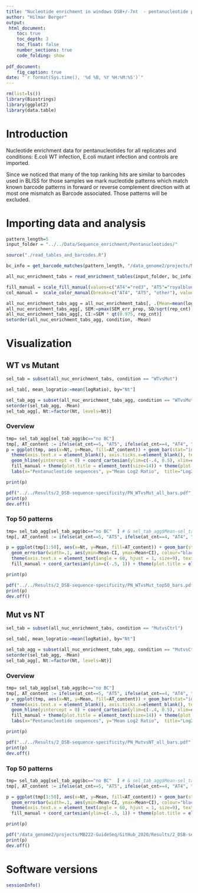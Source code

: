 ```yaml
---
title: "Nucleotide enrichment in windows DSB+/-7nt  - pentanucleotide patterns"
author: "Hilmar Berger"
output: 
 html_document:
    toc: true
    toc_depth: 3
    toc_float: false
    number_sections: true
    code_folding: show
    
pdf_document:
    fig_caption: true
date: "`r format(Sys.time(), '%d %B, %Y %H:%M:%S')`"
---
```


```r
rm(list=ls())
library(Biostrings)
library(ggplot2)
library(data.table)
```

# Introduction

Nucleotide enrichment data for pentanucleotides for all replicates and conditions: E.coli WT infection, E.coli mutant infection and controls are imported.  

Since we noticed that many of the top ranking hits are similar to barcodes used in BLISS for those samples we mark nucleotide patterns which match known barcode patterns in forward or reverse complement direction with at most one mismatch as Barcode associated. Those patterns will be excluded.

# Importing data and analysis
```r
pattern_length=5
input_folder = "../../Data/Sequence_enrichment/Pentanucleotides/"
```

```r
source("./read_tables_and_barcodes.R")

bc_info = get_barcode_matches(pattern_length, "/data_genome2/projects/MB222-GuideSeq/BLISS/MPIIB_Pipeline/metadata/Barcodes_all.txt", max_mismatch=0)

all_nuc_enrichment_tabs = read_enrichment_tables(input_folder, bc_info)
```

```r
fill_manual = scale_fill_manual(values=c("AT4"="red3", "AT5"="royalblue3", "other" = "grey70"))
col_manual =  scale_color_manual(breaks=c("AT4", "AT5", "other"), values=c("red3", "royalblue3", "grey70"))
```

```r
all_nuc_enrichment_tabs_agg = all_nuc_enrichment_tabs[, .(Mean=mean(logRatio, na.rm=T), SD=sd(logRatio, na.rm=T), rep_cnt=sum(!is.na(logRatio)), bc=ifelse(any(barcode_match_library!="no BC"),"BC f/r", "no BC"), SEM_err_prop= sqrt(sum(sd_log2ratio**2)/sum(!is.na(logRatio))) ), by=c("Nt","condition", "at_cnt")]
all_nuc_enrichment_tabs_agg[, SEM:=pmax(SEM_err_prop, SD/sqrt(rep_cnt), na.rm=T ) ]
all_nuc_enrichment_tabs_agg[, CI:=SEM * qt(0.975, rep_cnt)]
setorder(all_nuc_enrichment_tabs_agg, condition, -Mean)

```

# Visualization

## WT vs Mutant
```r
sel_tab = subset(all_nuc_enrichment_tabs, condition == "WTvsMut")

sel_tab[, mean_logratio:=mean(logRatio), by="Nt"]

sel_tab_agg = subset(all_nuc_enrichment_tabs_agg, condition == "WTvsMut")
setorder(sel_tab_agg, -Mean)
sel_tab_agg[, Nt:=factor(Nt, levels=Nt)]

```

### Overview

```r
tmp= sel_tab_agg[sel_tab_agg$bc=="no BC"]
tmp[, AT_content := ifelse(at_cnt==5, "AT5", ifelse(at_cnt==4, "AT4", "other"))]
p = ggplot(tmp, aes(x=Nt, y=Mean, fill=AT_content)) + geom_bar(stat="identity") +
  theme(axis.text.x = element_blank(), axis.ticks.x=element_blank(), text=element_text(size=14), legend.position=c(0.9, 0.85)) +
  geom_hline(yintercept = 0) + coord_cartesian(ylim=c(-.4, 0.5), xlim=c(-20,nrow(tmp)+10)) + 
  fill_manual + theme(plot.title = element_text(size=14)) + theme(plot.subtitle = element_text(size=12)) +
  labs(x="Pentanucleotide sequences", y="Mean Log2 Ratio",  title="Log2Ratio for each pattern (patterns similar to BC  and including 0 in CI removed)", subtitle = "Error bars are 95%CI of the mean") 

print(p)

```


```r
pdf("../../Results/2_DSB-sequence-specificity/PN_WTvsMut_all_bars.pdf", width=8, height = 6)
print(p)
dev.off()

```


### Top 50 patterns

```r
tmp= sel_tab_agg[sel_tab_agg$bc=="no BC"  ] # & sel_tab_agg$Mean-sel_tab_agg$CI > 0
tmp[, AT_content := ifelse(at_cnt==5, "AT5", ifelse(at_cnt==4, "AT4", "other"))]

p = ggplot(tmp[1:50], aes(x=Nt, y=Mean, fill=AT_content)) + geom_bar(stat="identity") + theme_classic() + #geom_point(alpha=0.52, size=2) +
  geom_errorbar(width=.1, aes(ymin=Mean-CI, ymax=Mean+CI), colour="black", alpha=0.6) + 
  theme(axis.text.x = element_text(angle = 60, hjust = 1, size=9), text=element_text(size=16), legend.position=c(0.92, 0.85)) +
  fill_manual + coord_cartesian(ylim=c(-.5, 1)) + theme(plot.title = element_text(size=14)) + theme(plot.subtitle = element_text(size=12)) + labs(x="Top 50 pentanucleotide sequences", y="Mean Log2 Ratio", title="Log2Ratio for top50 patterns (patterns similar to BC and including 0 in CI removed)", subtitle = "Error bars are 95%CI of the mean") 

print(p)

```

```r
pdf("../../Results/2_DSB-sequence-specificity/PN_WTvsMut_top50_bars.pdf", width=8, height = 8)
print(p)
dev.off()
```


## Mut vs NT

```r
sel_tab = subset(all_nuc_enrichment_tabs, condition == "MutvsCtrl")

sel_tab[, mean_logratio:=mean(logRatio), by="Nt"]

sel_tab_agg = subset(all_nuc_enrichment_tabs_agg, condition == "MutvsCtrl")
setorder(sel_tab_agg, -Mean)
sel_tab_agg[, Nt:=factor(Nt, levels=Nt)]

```

### Overview

```r
tmp= sel_tab_agg[sel_tab_agg$bc=="no BC"]
tmp[, AT_content := ifelse(at_cnt==5, "AT5", ifelse(at_cnt==4, "AT4", "other"))]
p = ggplot(tmp, aes(x=Nt, y=Mean, fill=AT_content)) + geom_bar(stat="identity") +
  theme(axis.text.x = element_blank(), axis.ticks.x=element_blank(), text=element_text(size=14), legend.position=c(0.9, 0.85)) +
  geom_hline(yintercept = 0) + coord_cartesian(ylim=c(-.4, 0.5), xlim=c(-20,nrow(tmp)+10)) + 
  fill_manual + theme(plot.title = element_text(size=14)) + theme(plot.subtitle = element_text(size=12)) +
  labs(x="Pentanucleotide sequences", y="Mean Log2 Ratio",  title="Log2Ratio for each pattern (patterns similar to BC  and including 0 in CI removed)", subtitle = "Error bars are 95%CI of the mean") 

print(p)

```

```r
pdf("../../Results/2_DSB-sequence-specificity/PN_MutvsNT_all_bars.pdf", width=8, height = 6)
print(p)
dev.off()

```


### Top 50 patterns

```r
tmp= sel_tab_agg[sel_tab_agg$bc=="no BC"  ] # & sel_tab_agg$Mean-sel_tab_agg$CI > 0
tmp[, AT_content := ifelse(at_cnt==5, "AT5", ifelse(at_cnt==4, "AT4", "other"))]

p = ggplot(tmp[1:50], aes(x=Nt, y=Mean, fill=AT_content)) + geom_bar(stat="identity") + theme_classic() + #geom_point(alpha=0.52, size=2) +
  geom_errorbar(width=.1, aes(ymin=Mean-CI, ymax=Mean+CI), colour="black", alpha=0.6) + 
  theme(axis.text.x = element_text(angle = 60, hjust = 1, size=9), text=element_text(size=16), legend.position=c(0.92, 0.85)) +
  fill_manual + coord_cartesian(ylim=c(-.5, 1)) + theme(plot.title = element_text(size=14)) + theme(plot.subtitle = element_text(size=12)) + labs(x="Top 50 pentanucleotide sequences", y="Mean Log2 Ratio", title="Log2Ratio for top50 patterns (patterns similar to BC and including 0 in CI removed)", subtitle = "Error bars are 95%CI of the mean") 

print(p)

```

```r
pdf("/data_genome2/projects/MB222-GuideSeq/GitHub_2020/Results/2_DSB-sequence-specificity/PN_MutvsNT_top50_bars.pdf", width=8, height = 8)
print(p)
dev.off()
```


# Software versions

```r
sessionInfo()
```

